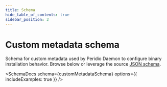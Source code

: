 ```yaml
---
title: Schema
hide_table_of_contents: true
sidebar_position: 2
---
```



# Custom metadata schema

Schema for custom metadata used by Peridio Daemon to configure binary installation behavior. Browse below or leverage the source [JSON schema](../../../../../schemas/peridio-daemon-custom-metadata.json).

<SchemaDocs schema={customMetadataSchema} options={{ includeExamples: true }} />
